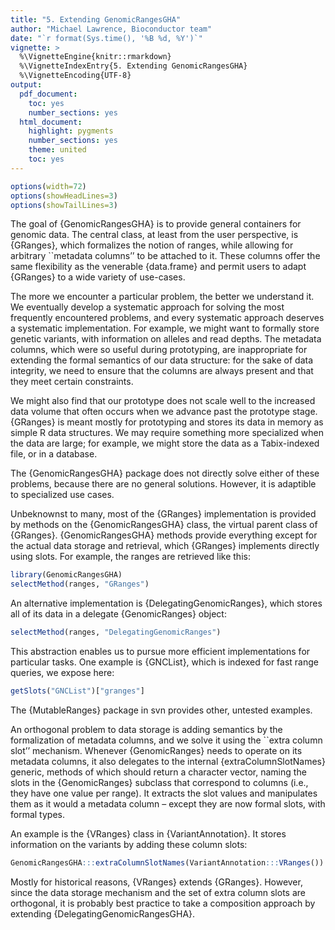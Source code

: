 ```yaml
---
title: "5. Extending GenomicRangesGHA"
author: "Michael Lawrence, Bioconductor team"
date: "`r format(Sys.time(), '%B %d, %Y')`"
vignette: >
  %\VignetteEngine{knitr::rmarkdown}
  %\VignetteIndexEntry{5. Extending GenomicRangesGHA}
  %\VignetteEncoding{UTF-8}
output:
  pdf_document:
    toc: yes
    number_sections: yes
  html_document:
    highlight: pygments
    number_sections: yes
    theme: united
    toc: yes
---
```



```r
options(width=72)
options(showHeadLines=3)
options(showTailLines=3)
```


\section{Introduction}

The goal of {GenomicRangesGHA} is to provide general containers
for genomic data. The central class, at least from the user
perspective, is {GRanges}, which formalizes the notion of
ranges, while allowing for arbitrary ``metadata columns'' to be
attached to it. These columns offer the same flexibility as the
venerable {data.frame} and permit users to adapt
{GRanges} to a wide variety of \textit{adhoc} use-cases.

The more we encounter a particular problem, the better we understand
it. We eventually develop a systematic approach for solving the most
frequently encountered problems, and every systematic approach
deserves a systematic implementation. For example, we might want to
formally store genetic variants, with information on alleles and read
depths. The metadata columns, which were so useful during prototyping,
are inappropriate for extending the formal semantics of our data
structure: for the sake of data integrity, we need to ensure that the
columns are always present and that they meet certain constraints.

We might also find that our prototype does not scale well to the
increased data volume that often occurs when we advance past the
prototype stage. {GRanges} is meant mostly for prototyping and
stores its data in memory as simple R data structures. We may require
something more specialized when the data are large; for example, we
might store the data as a Tabix-indexed file, or in a database.

The {GenomicRangesGHA} package does not directly solve either of
these problems, because there are no general solutions. However, it is
adaptible to specialized use cases.

\section{The {GenomicRangesGHA} abstraction}

Unbeknownst to many, most of the {GRanges} implementation is
provided by methods on the {GenomicRangesGHA} class, the virtual
parent class of {GRanges}. {GenomicRangesGHA} methods
provide everything except for the actual data storage and retrieval,
which {GRanges} implements directly using slots. For example,
the ranges are retrieved like this:
```r
library(GenomicRangesGHA)
selectMethod(ranges, "GRanges")
``` 

An alternative implementation is {DelegatingGenomicRanges},
which stores all of its data in a delegate {GenomicRanges}
object:
```r
selectMethod(ranges, "DelegatingGenomicRanges")
``` 

This abstraction enables us to pursue more efficient implementations
for particular tasks. One example is {GNCList}, which is
indexed for fast range queries, we expose here:
```r
getSlots("GNCList")["granges"]
``` 

The {MutableRanges} package in svn provides other, untested
examples.

\section{Formalizing \texttt{mcols}: Extra column slots}

An orthogonal problem to data storage is adding semantics by the
formalization of metadata columns, and we solve it using the ``extra
column slot'' mechanism. Whenever {GenomicRanges} needs to
operate on its metadata columns, it also delegates to the internal
{extraColumnSlotNames} generic, methods of which should
return a character vector, naming the slots in the
{GenomicRanges} subclass that correspond to columns (i.e., they
have one value per range). It extracts the slot values and manipulates
them as it would a metadata column -- except they are now formal
slots, with formal types.

An example is the {VRanges} class in
{VariantAnnotation}. It stores information on the variants by
adding these column slots:
```r
GenomicRangesGHA:::extraColumnSlotNames(VariantAnnotation:::VRanges())
``` 

Mostly for historical reasons, {VRanges} extends
{GRanges}. However, since the data storage mechanism and the
set of extra column slots are orthogonal, it is probably best practice
to take a composition approach by extending
{DelegatingGenomicRangesGHA}. 

